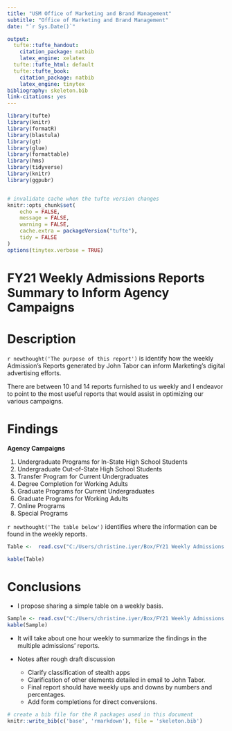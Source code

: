 ```yaml
---
title: "USM Office of Marketing and Brand Management"
subtitle: "Office of Marketing and Brand Management"
date: "`r Sys.Date()`"

output:
  tufte::tufte_handout:
    citation_package: natbib
    latex_engine: xelatex
  tufte::tufte_html: default
  tufte::tufte_book:
    citation_package: natbib
    latex_engine: tinytex
bibliography: skeleton.bib
link-citations: yes
---
```


```r
library(tufte)
library(knitr)
library(formatR)
library(blastula)
library(gt)
library(glue)
library(formattable)
library(hms)
library(tidyverse)
library(knitr)
library(ggpubr)


# invalidate cache when the tufte version changes
knitr::opts_chunk$set(
	echo = FALSE,
	message = FALSE,
	warning = FALSE,
	cache.extra = packageVersion("tufte"),
	tidy = FALSE
)
options(tinytex.verbose = TRUE)
```


# **FY21 Weekly Admissions Reports Summary to Inform Agency Campaigns**

# Description

`r newthought('The purpose of this report')` is identify how the weekly Admission's Reports generated by John Tabor can inform Marketing's digital advertising efforts.

There are between 10 and 14 reports furnished to us weekly and I endeavor to point to the most useful reports that would assist in optimizing our various campaigns. 

# Findings

**Agency Campaigns**

1.  Undergraduate Programs for In-State High School Students
2.  Undergraduate Out-of-State High School Students
3.  Transfer Program for Current Undergraduates
4.  Degree Completion for Working Adults
5.  Graduate Programs for Current Undergraduates
6.  Graduate Programs for Working Adults
7.  Online Programs
8.  Special Programs

`r newthought('The table below')` identifies where the information can be found in the weekly reports.

```r
Table <-  read.csv("C:/Users/christine.iyer/Box/FY21 Weekly Admissions Reports Summary to Inform Agency Campaigns/Segments.csv", header = T, stringsAsFactors = F)
```

```r
kable(Table)
```

# Conclusions

- I propose sharing a simple table on a weekly basis. 


```r
Sample <- read.csv("C:/Users/christine.iyer/Box/FY21 Weekly Admissions Reports Summary to Inform Agency Campaigns/Sample.csv", header = T, stringsAsFactors = F)
kable(Sample)
```

- It will take about one hour weekly to summarize the findings in the multiple admissions' reports.

- Notes after rough draft discussion
  - Clarify classification of stealth apps
  - Clarification of other elements detailed in email to John Tabor. 
  - Final report should have weekly ups and downs by numbers and percentages. 
  - Add form completions for direct conversions. 


\href{https://www.wrike.com/open.htm?id=569449783}{{\color{blue}{\underline{Wrike Project Details}}}}

\href{https://github.com/edithbird/FY21-Weekly-Admissions-Reports-Summary}{{\color{blue}{\underline{Github Repository}}}}



```r
# create a bib file for the R packages used in this document
knitr::write_bib(c('base', 'rmarkdown'), file = 'skeleton.bib')
```
